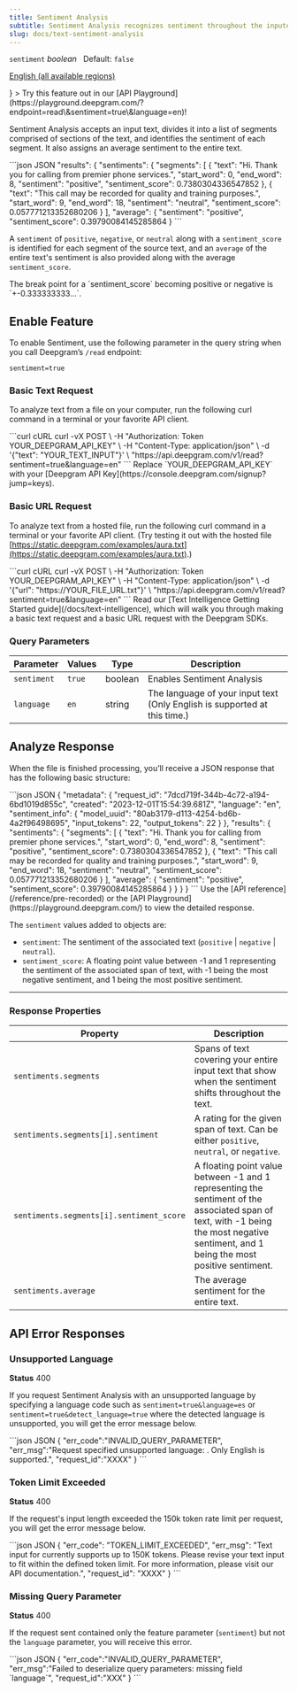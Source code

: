 ```yaml
---
title: Sentiment Analysis
subtitle: Sentiment Analysis recognizes sentiment throughout the inputed text.
slug: docs/text-sentiment-analysis
---
```



`sentiment` *boolean*   Default: `false`

[English (all available regions)](/docs/models-languages-overview)

<div class="api-playground-call">
<Info
  icon={<img src="https://res.cloudinary.com/deepgram/image/upload/v1717523786/devex/codey-greeting_rekqe1.svg" alt="Deepgram API Playground"/>}
>
  Try this feature out in our [API Playground](https://playground.deepgram.com/?endpoint=read\&sentiment=true\&language=en)!
</Info>
</div>

Sentiment Analysis accepts an input text, divides it into a list of segments comprised of sections of the text, and identifies the sentiment of each segment. It also assigns an average sentiment to the entire text.

<CodeGroup>
  ```json JSON
  "results": {
      "sentiments": {
        "segments": [
          {
            "text": "Hi. Thank you for calling from premier phone services.",
            "start_word": 0,
            "end_word": 8,
            "sentiment": "positive",
            "sentiment_score": 0.7380304336547852
          },
          {
            "text": "This call may be recorded for quality and training purposes.",
            "start_word": 9,
            "end_word": 18,
            "sentiment": "neutral",
            "sentiment_score": 0.057771213352680206
          }
        ],
        "average": {
          "sentiment": "positive",
          "sentiment_score": 0.39790084145285864
        }
  ```
</CodeGroup>

A `sentiment` of `positive`, `negative`, or `neutral` along with a `sentiment_score` is identified for each segment of the source text, and an `average` of the entire text's sentiment is also provided along with the average `sentiment_score`.

<Info>
  The break point for a `sentiment_score` becoming positive or negative is `+-0.333333333...`.
</Info>

## Enable Feature

To enable Sentiment, use the following parameter in the query string when you call Deepgram’s `/read` endpoint:

`sentiment=true`

### Basic Text Request

To analyze text from a file on your computer, run the following curl command in a terminal or your favorite API client.

<CodeGroup>
  ```curl cURL
  curl -vX POST \
   -H "Authorization: Token YOUR_DEEPGRAM_API_KEY" \
   -H "Content-Type: application/json" \
   -d '{"text": "YOUR_TEXT_INPUT"}' \
   "https://api.deepgram.com/v1/read?sentiment=true&language=en"
  ```
</CodeGroup>

<Warning>
  Replace `YOUR_DEEPGRAM_API_KEY` with your [Deepgram API Key](https://console.deepgram.com/signup?jump=keys).
</Warning>

### Basic URL Request

To analyze text from a hosted file, run the following curl command in a terminal or your favorite API client. (Try testing it out with the hosted file [https://static.deepgram.com/examples/aura.txt](https://static.deepgram.com/examples/aura.txt).)

<CodeGroup>
  ```curl cURL
  curl -vX POST \
   -H "Authorization: Token YOUR_DEEPGRAM_API_KEY" \
   -H "Content-Type: application/json" \
   -d '{"url": "https://YOUR_FILE_URL.txt"}' \
   "https://api.deepgram.com/v1/read?sentiment=true&language=en"
  ```
</CodeGroup>

<Info>
  Read our [Text Intelligence Getting Started guide](/docs/text-intelligence), which will walk you through making a basic text request and a basic URL request with the Deepgram SDKs.
</Info>

### Query Parameters

| Parameter   | Values | Type    | Description                                                               |
| ----------- | ------ | ------- | ------------------------------------------------------------------------- |
| `sentiment` | `true` | boolean | Enables Sentiment Analysis                                                |
| `language`  | `en`   | string  | The language of your input text (Only English is supported at this time.) |

## Analyze Response

When the file is finished processing, you’ll receive a JSON response that has the following basic structure:

<CodeGroup>
  ```json JSON
  {
    "metadata": {
      "request_id": "7dcd719f-344b-4c72-a194-6bd1019d855c",
      "created": "2023-12-01T15:54:39.681Z",
      "language": "en",
      "sentiment_info": {
        "model_uuid": "80ab3179-d113-4254-bd6b-4a2f96498695",
        "input_tokens": 22,
        "output_tokens": 22
      }
    },
    "results": {
      "sentiments": {
        "segments": [
          {
            "text": "Hi. Thank you for calling from premier phone services.",
            "start_word": 0,
            "end_word": 8,
            "sentiment": "positive",
            "sentiment_score": 0.7380304336547852
          },
          {
            "text": "This call may be recorded for quality and training purposes.",
            "start_word": 9,
            "end_word": 18,
            "sentiment": "neutral",
            "sentiment_score": 0.057771213352680206
          }
        ],
        "average": {
          "sentiment": "positive",
          "sentiment_score": 0.39790084145285864
        }
      }
    }
  }
  ```
</CodeGroup>

<Info>
  Use the [API reference](/reference/pre-recorded) or the [API Playground](https://playground.deepgram.com/) to view the detailed response.
</Info>

The `sentiment` values added to objects are:

* `sentiment`: The sentiment of the associated text (`positive` | `negative` | `neutral`).
* `sentiment_score`: A floating point value between -1 and 1 representing the sentiment of the associated span of text, with -1 being the most negative sentiment, and 1 being the most positive sentiment.

***

### Response Properties

| Property                                 | Description                                                                                                                                                                            |
| ---------------------------------------- | -------------------------------------------------------------------------------------------------------------------------------------------------------------------------------------- |
| `sentiments.segments`                    | Spans of text covering your entire input text that show when the sentiment shifts throughout the text.                                                                                 |
| `sentiments.segments[i].sentiment`       | A rating for the given span of text. Can be either `positive`, `neutral`, or `negative`.                                                                                               |
| `sentiments.segments[i].sentiment_score` | A floating point value between -1 and 1 representing the sentiment of the associated span of text, with -1 being the most negative sentiment, and 1 being the most positive sentiment. |
| `sentiments.average`                     | The average sentiment for the entire text.                                                                                                                                             |

## API Error Responses

### Unsupported Language

**Status** 400

If you request Sentiment Analysis with an unsupported language by specifying a language code such as `sentiment=true&language=es` or `sentiment=true&detect_language=true` where the detected language is unsupported, you will get the error message below.

<CodeGroup>
  ```json JSON
  {
    "err_code":"INVALID_QUERY_PARAMETER",
    "err_msg":"Request specified unsupported language: <language_name>. Only English is supported.",
    "request_id":"XXXX"
  }
  ```
</CodeGroup>

### Token Limit Exceeded

**Status** 400

If the request's input length exceeded the 150k token rate limit per request, you will get the error message below.

<CodeGroup>
  ```json JSON
  {
    "err_code": "TOKEN_LIMIT_EXCEEDED",
    "err_msg": "Text input for <api_name> currently supports up to 150K tokens. Please revise your text input to fit within the defined token limit. For more information, please visit our API documentation.",
    "request_id": "XXXX"
  }
  ```
</CodeGroup>

### Missing Query Parameter

**Status** 400

If the request sent contained only the feature parameter (`sentiment`) but not the `language` parameter, you will receive this error.

<CodeGroup>
  ```json JSON
  {
    "err_code":"INVALID_QUERY_PARAMETER",
    "err_msg":"Failed to deserialize query parameters: missing field `language`",
    "request_id":"XXX"
  }
  ```
</CodeGroup>
